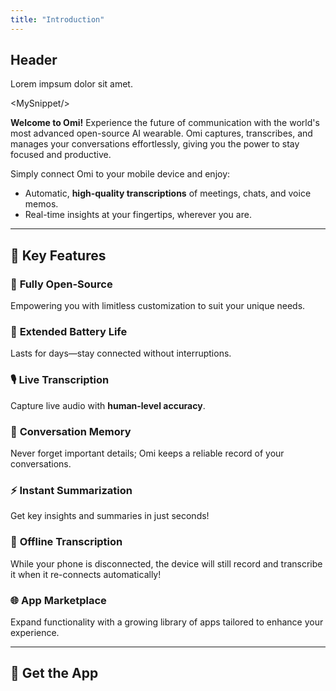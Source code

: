 ```yaml
---
title: "Introduction"
---
```




## Header

Lorem impsum dolor sit amet.

\<MySnippet/\>

**Welcome to Omi\!** Experience the future of communication with the world's most advanced open-source AI wearable. Omi captures, transcribes, and manages your conversations effortlessly, giving you the power to stay focused and productive.

Simply connect Omi to your mobile device and enjoy:

- Automatic, **high-quality transcriptions** of meetings, chats, and voice memos.
- Real-time insights at your fingertips, wherever you are.

---

## 🌟 Key Features[​](#-key-features)

### 🚀 **Fully Open-Source**[​](#-fully-open-source)

Empowering you with limitless customization to suit your unique needs.

### 🔋 **Extended Battery Life**[​](#-extended-battery-life)

Lasts for days—stay connected without interruptions.

### 🎙️ **Live Transcription**[​](#️-live-transcription)

Capture live audio with **human-level accuracy**.

### 🧠 **Conversation Memory**[​](#-conversation-memory)

Never forget important details; Omi keeps a reliable record of your conversations.

### ⚡ **Instant Summarization**[​](#-instant-summarization)

Get key insights and summaries in just seconds\!

### 📡 **Offline Transcription**[​](#-offline-transcription)

While your phone is disconnected, the device will still record and transcribe it when it re-connects automatically\!

### 🌐 **App Marketplace**[​](#-app-marketplace)

Expand functionality with a growing library of apps tailored to enhance your experience.

---

## 📲 Get the App[​](#-get-the-app)